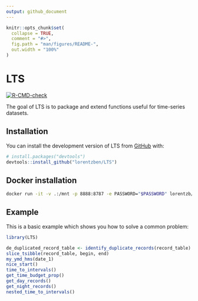 ---
output: github_document
---

<!-- README.md is generated from README.Rmd. Please edit that file -->

```{r, include = FALSE}
knitr::opts_chunk$set(
  collapse = TRUE,
  comment = "#>",
  fig.path = "man/figures/README-",
  out.width = "100%"
)
```

# LTS

<!-- badges: start -->
[![R-CMD-check](https://github.com/lorentzben/LTS/actions/workflows/R-CMD-check.yaml/badge.svg)](https://github.com/lorentzben/LTS/actions/workflows/R-CMD-check.yaml)
<!-- badges: end -->

The goal of LTS is to package and extend functions useful for time-series datasets.

## Installation

You can install the development version of LTS from [GitHub](https://github.com/) with:

``` r
# install.packages("devtools")
devtools::install_github("lorentzben/LTS")
```

## Docker installation

```bash
docker run -it -v .:/mnt -p 8888:8787 -e PASSWORD="$PASSWORD" lorentzb/rfid:2.0
```

## Example

This is a basic example which shows you how to solve a common problem:

```{r example, eval=FALSE}
library(LTS)

de_duplicated_record_table <- identify_duplicate_records(record_table)
slice_tsibble(record_table, begin, end)
my_ymd_hms(date_1)
nice_start()
time_to_intervals()
get_time_budget_prop()
get_day_records()
get_night_records()
nested_time_to_intervals()
```
